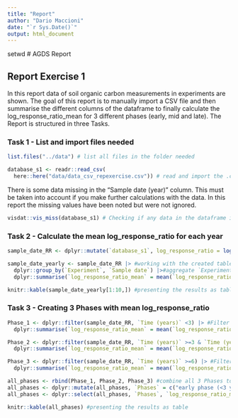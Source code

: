```yaml
---
title: "Report"
author: "Dario Maccioni"
date: "`r Sys.Date()`"
output: html_document
---
```

setwd
# AGDS Report

## Report Exercise 1

In this report data of soil organic carbon measurements in experiments are shown. The goal of this report is to manually import a CSV file and then summarise the different columns of the dataframe to finally calculate the log_response_ratio_mean for 3 different phases (early, mid and late). The Report is structured in three Tasks.

### Task 1 - List and import files needed

```r
list.files("../data") # list all files in the folder needed
```

```r
database_s1 <- readr::read_csv(
  here::here("data/data_csv_repexercise.csv")) # read and import the .csv dataset and creating a new table in R
```

There is some data missing in the "Sample date (year)" column. This must be taken into account if you make further calculations with the data. In this report the missing values have been noted but were not ignored.

```r
visdat::vis_miss(database_s1) # Checking if any data in the dataframe is missing
```

### Task 2 - Calculate the mean log_response_ratio for each year

```r
sample_date_RR <- dplyr::mutate(`database_s1`, log_response_ratio = log(`increased CO2`/`ambient CO2`)) #adding a new column to the table and calculation of the log_response_ratio for each observation
```

```r
sample_date_yearly <- sample_date_RR |> #working with the created table
  dplyr::group_by(`Experiment`, `Sample date`) |>#aggregate `Experiment` with a subgroup (`Sample date`) by the function group_by
  dplyr::summarise(`log_response_ratio_mean` = mean(`log_response_ratio`)) #calculating the mean of the log_response_ratio per year for each experiment
```

```r
knitr::kable(sample_date_yearly[1:10,]) #presenting the results as table
```

### Task 3 - Creating 3 Phases with mean log_response_ratio

```r
Phase_1 <- dplyr::filter(sample_date_RR, `Time (years)` <3) |> #Filter early phase (<3) and creating a new table (Phase_1)
  dplyr::summarise(`log_response_ratio_mean` = mean(`log_response_ratio`)) #aggregating all log_response_ratios of the phase and calculating the mean for Phase_1
```

```r
Phase_2 <- dplyr::filter(sample_date_RR, `Time (years)` >=3 & `Time (years)` <6) |> #Filter mid phase (3-6) and creating a new table (Phase_2)
  dplyr::summarise(`log_response_ratio_mean` = mean(`log_response_ratio`)) #aggregating all log_response_ratios of the phase and calculating the mean for Phase_2
```

```r
Phase_3 <- dplyr::filter(sample_date_RR, `Time (years)` >=6) |> #Filter late phase (>6) and creating a new table (Phase_3)
  dplyr::summarise(`log_response_ratio_mean` = mean(`log_response_ratio`)) #aggregating all log_response_ratios of the phase and calculating the mean for Phase_3
```

```r
all_phases <- rbind(Phase_1, Phase_2, Phase_3) #combine all 3 Phases to one table
all_phases <- dplyr::mutate(all_phases, `Phases` = c("early phase (<3 years since start)", "mid phase (3-6 years since start)", "late phase (>6 years since start)")) #creating a new column called `Phases`
all_phases <- dplyr::select(all_phases, `Phases`, `log_response_ratio_mean`) #bringing the columns to an order, that it makes sense
```

```r
knitr::kable(all_phases) #presenting the results as table
```








